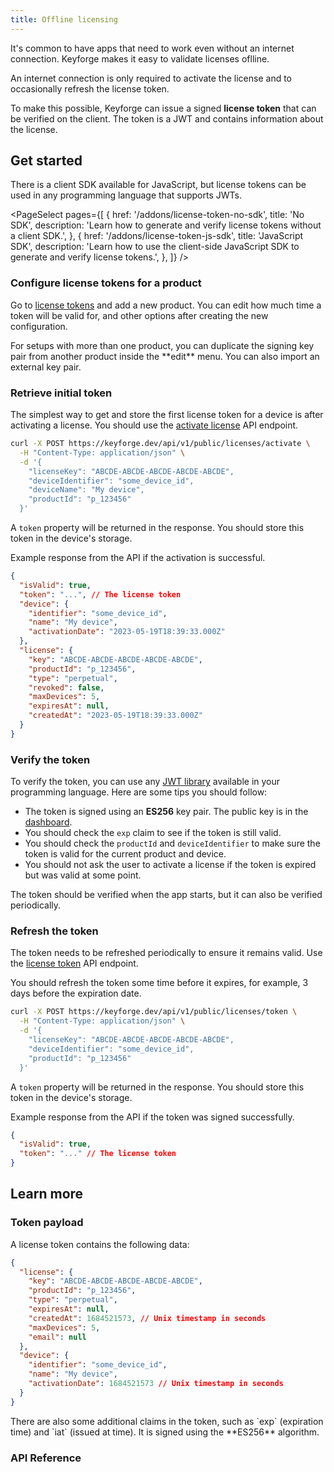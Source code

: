 ```yaml
---
title: Offline licensing
---
```


It's common to have apps that need to work even without an internet connection. Keyforge makes it easy to validate licenses oflline.

<Callout>
  An internet connection is only required to activate the license and to
  occasionally refresh the license token.
</Callout>

To make this possible, Keyforge can issue a signed **license token** that can be verified on the client. The token is a JWT and contains information about the license.

## Get started

There is a client SDK available for JavaScript, but license tokens can be used in any programming language that supports JWTs.

<PageSelect
  pages={[
    {
      href: '/addons/license-token-no-sdk',
      title: 'No SDK',
      description:
        'Learn how to generate and verify license tokens without a client SDK.',
    },
    {
      href: '/addons/license-token-js-sdk',
      title: 'JavaScript SDK',
      description:
        'Learn how to use the client-side JavaScript SDK to generate and verify license tokens.',
    },
  ]}
/>

<Steps>
<Step>

### Configure license tokens for a product

Go to [license tokens](https://keyforge.dev/dashboard/addons/license-token) and add a new product. You can edit how much time a token will be valid for, and other options after creating the new configuration.

<Callout>
  For setups with more than one product, you can duplicate the signing key pair
  from another product inside the **edit** menu. You can also import an external
  key pair.
</Callout>

</Step>

<Step>

### Retrieve initial token

The simplest way to get and store the first license token for a device is after activating a license. You should use the [activate license](/api-reference/public/activate-license) API endpoint.

```bash
curl -X POST https://keyforge.dev/api/v1/public/licenses/activate \
  -H "Content-Type: application/json" \
  -d '{
    "licenseKey": "ABCDE-ABCDE-ABCDE-ABCDE-ABCDE",
    "deviceIdentifier": "some_device_id",
    "deviceName": "My device",
    "productId": "p_123456"
  }'
```

A `token` property will be returned in the response. You should store this token in the device's storage.

<Accordions>
<Accordion title="Example response">

Example response from the API if the activation is successful.

```json
{
  "isValid": true,
  "token": "...", // The license token
  "device": {
    "identifier": "some_device_id",
    "name": "My device",
    "activationDate": "2023-05-19T18:39:33.000Z"
  },
  "license": {
    "key": "ABCDE-ABCDE-ABCDE-ABCDE-ABCDE",
    "productId": "p_123456",
    "type": "perpetual",
    "revoked": false,
    "maxDevices": 5,
    "expiresAt": null,
    "createdAt": "2023-05-19T18:39:33.000Z"
  }
}
```

</Accordion>
</Accordions>

</Step>

<Step>

### Verify the token

To verify the token, you can use any [JWT library](https://jwt.io/libraries) available in your programming language. Here are some tips you should follow:

- The token is signed using an **ES256** key pair. The public key is in the [dashboard](https://keyforge.dev/dashboard/addons/license-token).
- You should check the `exp` claim to see if the token is still valid.
- You should check the `productId` and `deviceIdentifier` to make sure the token is valid for the current product and device.
- You should not ask the user to activate a license if the token is expired but was valid at some point.

<Callout>
  The token should be verified when the app starts, but it can also be verified
  periodically.
</Callout>

</Step>

<Step>

### Refresh the token

The token needs to be refreshed periodically to ensure it remains valid. Use the [license token](/api-reference/public/license-token) API endpoint.

<Callout>
  You should refresh the token some time before it expires, for example, 3 days
  before the expiration date.
</Callout>

```bash
curl -X POST https://keyforge.dev/api/v1/public/licenses/token \
  -H "Content-Type: application/json" \
  -d '{
    "licenseKey": "ABCDE-ABCDE-ABCDE-ABCDE-ABCDE",
    "deviceIdentifier": "some_device_id",
    "productId": "p_123456"
  }'
```

A `token` property will be returned in the response. You should store this token in the device's storage.

<Accordions>
<Accordion title="Example response">

Example response from the API if the token was signed successfully.

```json
{
  "isValid": true,
  "token": "..." // The license token
}
```

</Accordion>
</Accordions>

</Step>

</Steps>

## Learn more

### Token payload

A license token contains the following data:

```json
{
  "license": {
    "key": "ABCDE-ABCDE-ABCDE-ABCDE-ABCDE",
    "productId": "p_123456",
    "type": "perpetual",
    "expiresAt": null,
    "createdAt": 1684521573, // Unix timestamp in seconds
    "maxDevices": 5,
    "email": null
  },
  "device": {
    "identifier": "some_device_id",
    "name": "My device",
    "activationDate": 1684521573 // Unix timestamp in seconds
  }
}
```

<Callout>
  There are also some additional claims in the token, such as `exp` (expiration
  time) and `iat` (issued at time). It is signed using the **ES256** algorithm.
</Callout>

### API Reference

<Cards>
  <Card
    title="Get license token"
    href="/api-reference/public/license-token"
    description="Generate a new signed license token."
  />
  <Card
    title="Get license token public key"
    href="/api-reference/public/product-license-token-public-key"
    description="Get the public key used to verify license tokens for a product."
  />
</Cards>

